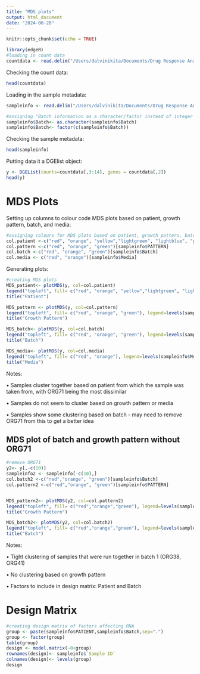 ```yaml
---
title: "MDS_plots"
output: html_document
date: "2024-06-28"
---
```


```r
knitr::opts_chunk$set(echo = TRUE)
```


```r
library(edgeR)
#loading in count data
countdata <- read.delim("/Users/dalvinikita/Documents/Drug Response Analysis/countsmatrix.tsv", check.names = FALSE, stringsAsFactors = FALSE)
```
Checking the count data:
```r
head(countdata)
```
Loading in the sample metadata:
```r
sampleinfo <- read.delim("/Users/dalvinikita/Documents/Drug Response Analysis/SampleInfo.txt", check.names=FALSE, stringsAsFactors = TRUE)

#assigning "Batch information as a character/factor instead of integer
sampleinfo$Batch<- as.character(sampleinfo$Batch)
sampleinfo$Batch<- factor(c(sampleinfo$Batch))
```
Checking the sample metadata:
```r
head(sampleinfo)
```
Putting data it a DGElist object:
```r
y <- DGEList(counts=countdata[,3:14], genes = countdata[,2])
head(y)
```

# MDS Plots
Setting up columns to colour code MDS plots based on patient, growth pattern, batch, and media:
```r
#assigning colours for MDS plots based on patient, growth patters, batch, and media
col.patient <-c("red", "orange", "yellow","lightgreen", "lightblue", "purple", "magenta")[sampleinfo$PATIENT]
col.pattern <-c("red", "orange", "green")[sampleinfo$PATTERN]
col.batch <-c("red", "orange", "green")[sampleinfo$Batch]
col.media <- c("red", "orange")[sampleinfo$Media]
```
Generating plots:
```r
#creating MDS plots 
MDS_patient<- plotMDS(y, col=col.patient)
legend("topleft", fill= c("red", "orange", "yellow","lightgreen", "lightblue", "purple", "magenta"), legend=levels(sampleinfo$PATIENT))
title("Patient")

MDS_pattern <- plotMDS(y, col=col.pattern)
legend("topleft", fill= c("red", "orange", "green"), legend=levels(sampleinfo$PATTERN))
title("Growth Pattern")

MDS_batch<- plotMDS(y, col=col.batch)
legend("topleft", fill= c("red", "orange", "green"), legend=levels(sampleinfo$Batch))
title("Batch")

MDS_media<- plotMDS(y, col=col.media)
legend("topleft", fill= c("red", "orange"), legend=levels(sampleinfo$Media))
title("Media")
```

Notes: 

• Samples cluster together based on patient from which the sample was taken from, with ORG71 being the most dissimilar

• Samples do not seem to cluster based on growth pattern or media

• Samples show some clustering based on batch - may need to remove ORG71 from this to get a better idea 


## MDS plot of batch and growth pattern without ORG71
```r
#remove ORG71
y2<- y[,-c(10)]
sampleinfo2 <- sampleinfo[-c(10),]
col.batch2 <-c("red","orange", "green")[sampleinfo$Batch]
col.pattern2 <-c("red","orange", "green")[sampleinfo$PATTERN]


MDS_pattern2<- plotMDS(y2, col=col.pattern2)
legend("topleft", fill= c("red","orange","green"), legend=levels(sampleinfo2$PATTERN))
title("Growth Pattern")

MDS_batch2<- plotMDS(y2, col=col.batch2)
legend("topleft", fill= c("red","orange","green"), legend=levels(sampleinfo2$Batch))
title("Batch")
```

Notes: 

• Tight clustering of samples that were run together in batch 1 (ORG38, ORG41)

• No clustering based on growth pattern

• Factors to include in design matrix: Patient and Batch

# Design Matrix 
```r
#creating design matrix of factors affecting RNA
group <- paste(sampleinfo$PATIENT,sampleinfo$Batch,sep=".")
group <- factor(group)
table(group)
design <- model.matrix(~0+group)
rownames(design)<- sampleinfo$`Sample ID`
colnames(design)<- levels(group)
design
```
